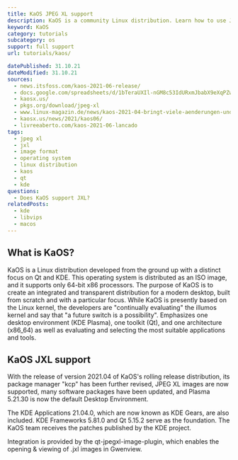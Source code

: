 ```yaml
---
title: KaOS JPEG XL support
description: KaOS is a community Linux distribution. Learn how to use JXL images within KaOS.
keyword: KaOS
category: tutorials
subcategory: os
support: full support
url: tutorials/kaos/

datePublished: 31.10.21
dateModified: 31.10.21
sources:
  - news.itsfoss.com/kaos-2021-06-release/
  - docs.google.com/spreadsheets/d/1bTeraUXIl-nGM8c53IdURxmJbabX9eXqPZwVSynoH9U/edit#gid=0
  - kaosx.us/
  - pkgs.org/download/jpeg-xl
  - www.linux-magazin.de/news/kaos-2021-04-bringt-viele-aenderungen-und-updates/
  - kaosx.us/news/2021/kaos06/
  - livreeaberto.com/kaos-2021-06-lancado
tags:
  - jpeg xl
  - jxl
  - image format
  - operating system
  - linux distribution
  - kaos
  - qt
  - kde
questions:
  - Does KaOS support JXL?
relatedPosts:
  - kde
  - libvips
  - macos
---
```


## What is KaOS?

KaOS is a Linux distribution developed from the ground up with a distinct focus on Qt and KDE. This operating system is distributed as an ISO image, and it supports only 64-bit x86 processors. The purpose of KaOS is to create an integrated and transparent distribution for a modern desktop, built from scratch and with a particular focus. While KaOS is presently based on the Linux kernel, the developers are "continually evaluating" the illumos kernel and say that "a future switch is a possibility". Emphasizes one desktop environment (KDE Plasma), one toolkit (Qt), and one architecture (x86_64) as well as evaluating and selecting the most suitable applications and tools.

## KaOS JXL support

With the release of version 2021.04 of KaOS's rolling release distribution, its package manager "kcp" has been further revised, JPEG XL images are now supported, many software packages have been updated, and Plasma 5.21.30 is now the default Desktop Environment.

The KDE Applications 21.04.0, which are now known as KDE Gears, are also included. KDE Frameworks 5.81.0 and Qt 5.15.2 serve as the foundation. The KaOS team receives the patches published by the KDE project.

Integration is provided by the qt-jpegxl-image-plugin, which enables the opening & viewing of .jxl images in Gwenview.
